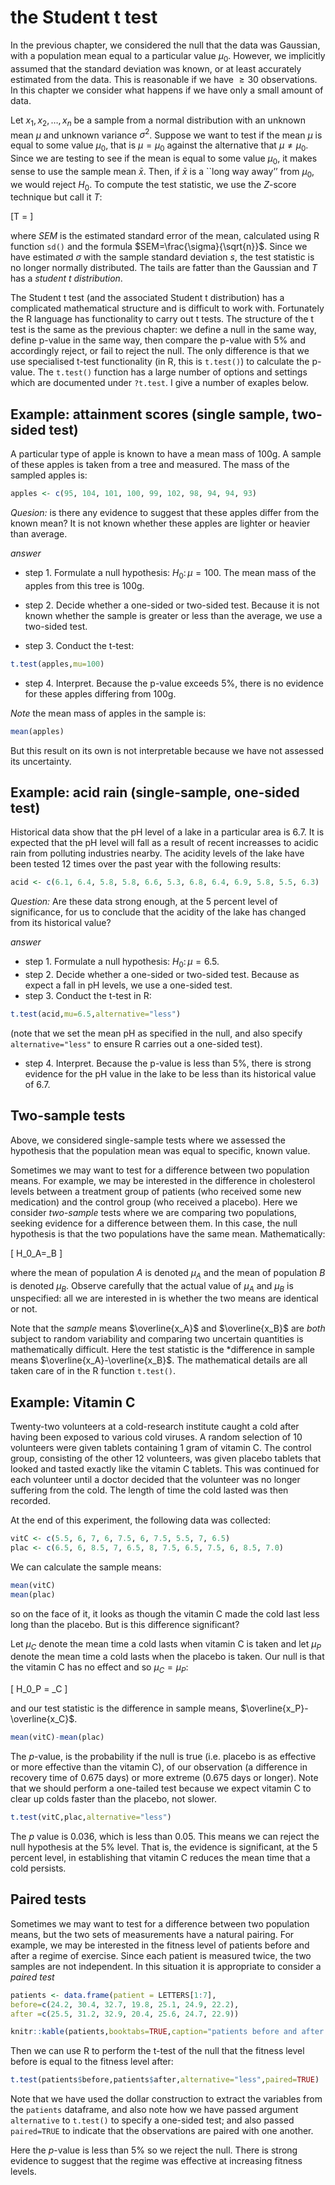 # the Student t test 

In the previous chapter, we considered the null that the data was
Gaussian, with a population mean equal to a particular value $\mu_0$.
However, we implicitly assumed that the standard deviation was known,
or at least accurately estimated from the data.  This is reasonable if
we have $\geq 30$ observations.  In this chapter we consider what
happens if we have only a small amount of data.

Let $x_1, x_2, \ldots, x_n$ be a sample from a normal distribution
with an unknown mean $\mu$ and unknown variance $\sigma^2$.  Suppose
we want to test if the mean $\mu$ is equal to some value $\mu_0$, that
is $\mu=\mu_0$ against the alternative that $\mu\neq\mu_0$.  Since we
are testing to see if the mean is equal to some value $\mu_0$, it
makes sense to use the sample mean $\bar{x}$.  Then, if $\bar{x}$ is a
``long way away'' from $\mu_0$, we would reject $H_0$.  To compute the
test statistic, we use the $Z$-score technique but call it $T$:


\[T = \frac{\bar{X} - \mu_0}{SEM}
\]


where $SEM$ is the estimated standard error of the mean, calculated
using R function ```sd()``` and the formula
$SEM=\frac{\sigma}{\sqrt{n}}$.  Since we have estimated $\sigma$ with
the sample standard deviation $s$, the test statistic is no longer
normally distributed.  The tails are fatter than the Gaussian and $T$
has a *student t distribution*.

The Student t test (and the associated Student t distribution) has a
complicated mathematical structure and is difficult to work with.
Fortunately the R language has functionality to carry out t tests.
The structure of the t test is the same as the previous chapter: we
define a null in the same way, define p-value in the same way, then
compare the p-value with 5\% and accordingly reject, or fail to reject
the null.  The only difference is that we use specialised t-test
functionality (in R, this is ```t.test()```) to calculate the p-value.
The ```t.test()``` function has a large number of options and settings
which are documented under ```?t.test```.  I give a number of exaples
below.


## Example: attainment scores (single sample, two-sided test)

A particular type of apple is known to have a mean mass of 100g.  A
sample of these apples is taken from a tree and measured.  The mass of
the sampled apples is:

```{r}
apples <- c(95, 104, 101, 100, 99, 102, 98, 94, 94, 93)
```

*Quesion:* is there any evidence to suggest that these apples differ
from the known mean?  It is not known whether these apples are lighter
or heavier than average.

*answer*

* step 1.  Formulate a null hypothesis: $H_0\colon\mu=100$.  The mean mass of the apples from this tree is 100g.
* step 2.  Decide whether a one-sided or two-sided test.  Because it is not known whether the sample is greater or less than the average, we use a two-sided test.

* step 3.  Conduct the t-test:

```{r}
t.test(apples,mu=100)
```

* step 4.  Interpret.  Because the p-value exceeds 5\%, there is no
  evidence for these apples differing from 100g.


*Note* the mean mass of apples in the sample is:

```{r}
mean(apples)
```

But this result on its own is not interpretable because we have not
assessed its uncertainty.

## Example: acid rain (single-sample, one-sided test)

Historical data show that the pH level of a lake in a particular area
is 6.7.  It is expected that the pH level will fall as a result of
recent increasses to acidic rain from polluting industries nearby. The
acidity levels of the lake have been tested 12 times over the past
year with the following results:

```{r}
acid <- c(6.1, 6.4, 5.8, 5.8, 6.6, 5.3, 6.8, 6.4, 6.9, 5.8, 5.5, 6.3)
```

*Question:* Are these data strong enough, at the 5 percent level of
 significance, for us to conclude that the acidity of the lake has
 changed from its historical value?


*answer*

* step 1.  Formulate a null hypothesis: $H_0\colon\mu=6.5$.
* step 2.  Decide whether a one-sided or two-sided test.  Because 
as expect a fall in pH levels, we use a one-sided test.
* step 3.  Conduct the t-test in R:

```{r}
t.test(acid,mu=6.5,alternative="less")
```

(note that we set the mean pH as specified in the null, and also
specify ```alternative="less"``` to ensure R carries out a
one-sided test).

* step 4.  Interpret.  Because the p-value is less than 5\%, there is
  strong evidence for the pH value in the lake to be less than its
  historical value of 6.7.



## Two-sample tests

Above, we considered single-sample tests where we assessed the
hypothesis that the population mean was equal to specific, known
value.

Sometimes we may want to test for a difference between two population
means. For example, we may be interested in the difference in
cholesterol levels between a treatment group of patients (who received
some new medication) and the control group (who received a placebo).
Here we consider *two-sample* tests where we are comparing two
populations, seeking evidence for a difference between them.  In this
case, the null hypothesis is that the two populations have the same
mean.  Mathematically:

\[
H_0\colon\mu_A=\mu_B
\]

where the mean of population $A$ is denoted $\mu_A$ and the mean of
population $B$ is denoted $\mu_B$.  Observe carefully that the actual
value of $\mu_A$ and $\mu_B$ is unspecified: all we are interested in
is whether the two means are identical or not.

Note that the *sample* means $\overline{x_A}$ and $\overline{x_B}$ are
*both* subject to random variability and comparing two uncertain
quantities is mathematically difficult.  Here the test statistic is
the *difference in sample means $\overline{x_A}-\overline{x_B}$.  The
mathematical details are all taken care of in the R function
```t.test()```.


## Example: Vitamin C

Twenty-two volunteers at a cold-research institute caught a cold after
having been exposed to various cold viruses.  A random selection of 10
volunteers were given tablets containing 1 gram of vitamin C.  The
control group, consisting of the other 12 volunteers, was given
placebo tablets that looked and tasted exactly like the vitamin C
tablets.  This was continued for each volunteer until a doctor decided
that the volunteer was no longer suffering from the cold. The length
of time the cold lasted was then recorded.

At the end of this experiment, the following data was collected:

```{r}
vitC <- c(5.5, 6, 7, 6, 7.5, 6, 7.5, 5.5, 7, 6.5)
plac <- c(6.5, 6, 8.5, 7, 6.5, 8, 7.5, 6.5, 7.5, 6, 8.5, 7.0)
```

We can calculate the sample means:

```{r}
mean(vitC)
mean(plac)
```

so on the face of it, it looks as though the vitamin C made the cold
last less long than the placebo.  But is this difference significant?

Let $\mu_C$ denote the mean time a cold lasts when vitamin C is taken
and let $\mu_P$ denote the mean time a cold lasts when the placebo is
taken.  Our null is that the vitamin C has no effect and so
$\mu_C=\mu_P$:

\[
H_0\colon\mu_P = \mu_C
\]

and our test statistic is the difference in sample means,
$\overline{x_P}-\overline{x_C}$.


```{r}
mean(vitC)-mean(plac)
```

The $p$-value, is the probability if the null is true (i.e. placebo is
as effective or more effective than the vitamin C), of our observation
(a difference in recovery time of 0.675 days) or more extreme (0.675
days or longer).  Note that we should perform a one-tailed test
because we expect vitamin C to clear up colds faster than the placebo,
not slower.

```{r}
t.test(vitC,plac,alternative="less")
```

The $p$ value is 0.036, which is less than 0.05.  This means we can
reject the null hypothesis at the 5\% level.  That is, the evidence is
significant, at the 5 percent level, in establishing that vitamin C
reduces the mean time that a cold persists.

## Paired tests

Sometimes we may want to test for a difference between two population
means, but the two sets of measurements have a natural pairing.  For
example, we may be interested in the fitness level of patients before
and after a regime of exercise.  Since each patient is measured twice,
the two samples are not independent.  In this situation it is
appropriate to consider a *paired test*


```{r, echo=FALSE}
patients <- data.frame(patient = LETTERS[1:7],
before=c(24.2, 30.4, 32.7, 19.8, 25.1, 24.9, 22.2),
after =c(25.5, 31.2, 32.9, 20.4, 25.6, 24.7, 22.9))
```

```{r,echo=TRUE}
knitr::kable(patients,booktabs=TRUE,caption="patients before and after exercise")
```

Then we can use R to perform the t-test of the null that the fitness level before is equal to the fitness level after:

```{r}
t.test(patients$before,patients$after,alternative="less",paired=TRUE)
```

Note that we have used the dollar construction to extract the
variables from the ```patients``` dataframe, and also note how we have
passed argument ```alternative``` to ```t.test()``` to specify a
one-sided test; and also passed ```paired=TRUE``` to indicate that the
observations are paired with one another.

Here the $p$-value is less than 5\% so we reject the null.  There is
strong evidence to suggest that the regime was effective at increasing
fitness levels.

